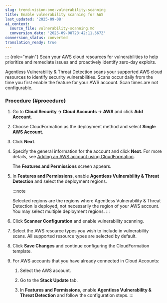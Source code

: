 ```yaml
---
slug: trend-vision-one-vulnerability-scanning
title: Enable vulnerability scanning for AWS
last_updated: '2025-09-08'
ai_context:
  source_file: vulnerability-scanning.md
  conversion_date: '2025-09-08T23:42:11.567Z'
conversion_status: converted
translation_ready: true
---
```


::: {role="main"}
Scan your AWS cloud resources for vulnerabilities to help prioritize and remediate issues and proactively identify zero-day exploits.

Agentless Vulnerability & Threat Detection scans your supported AWS cloud resources to identify security vulnerabilities. Scans occur daily from the time you first enable the feature for your AWS account. Scan times are not configurable.

### Procedure {#procedure}

1.  Go to **Cloud Security → Cloud Accounts → AWS** and click **Add Account**.

2.  Choose CloudFormation as the deployment method and select **Single AWS Account**.

3.  Click **Next**.

4.  Specify the general information for the account and click **Next**. For more details, see [Adding an AWS account using CloudFormation](adding-aws-account.mdx).

    The **Features and Permissions** screen appears.

5.  In **Features and Permissions**, enable **Agentless Vulnerability & Threat Detection** and select the deployment regions.

    :::note

    Selected regions are the regions where Agentless Vulnerability & Threat Detection is deployed, not necessarily the region of your AWS account. You may select multiple deployment regions.
    :::

6.  Click **Scanner Configuration** and enable vulnerability scanning.

7.  Select the AWS resource types you wish to include in vulnerability scans. All supported resource types are selected by default.

8.  Click **Save Changes** and continue configuring the CloudFormation template.

9.  For AWS accounts that you have already connected in Cloud Accounts:

    1.  Select the AWS account.

    2.  Go to the **Stack Update** tab.

    3.  In **Features and Permissions**, enable **Agentless Vulnerability & Threat Detection** and follow the configuration steps.
:::
